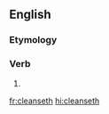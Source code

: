 ==English==

===Etymology===
{{suffix|cleanse|eth|lang=en}}

===Verb===
{{head|en|verb form}}

# {{en-archaic third-person singular of|cleanse}}

[[fr:cleanseth]]
[[hi:cleanseth]]